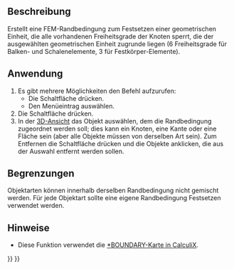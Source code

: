 <languages/>

{{Docnav/de
|[[FEM_ConstraintTransform/de|RandbedingungTransform]]
|[[FEM_ConstraintRigidBody/de|RandbedingungStarrerKörper]]
|[[FEM_Workbench/de|FEM]]
|IconL=FEM_ConstraintTransform.svg
|IconR=FEM_ConstraintRigidBody.svg
|IconC=Workbench_FEM.svg
}}

{{GuiCommandContainer|
{{GuiCommand/de
|Name=FEM ConstraintFixed
|Name/de=FEM RandbedingungFestsetzen
|MenuLocation=Modell → Mechanische Randbedingungen und Belastungen → Randbedingung Festsetzen
|Workbenches=[[FEM_Workbench/de|FEM]]
|SeeAlso=[[FEM_ConstraintContact/de|FEM RandbedingungKontakt]]
}}
{{GuiCommandFemInfo/de
|Solvers=Alle
}}
}}

<span id="Description"></span>
==Beschreibung==

Erstellt eine FEM-Randbedingung zum Festsetzen einer geometrischen Einheit, die alle vorhandenen Freiheitsgrade der Knoten sperrt, die der ausgewählten geometrischen Einheit zugrunde liegen (6 Freiheitsgrade für Balken- und Schalenelemente, 3 für Festkörper-Elemente).

<span id="Usage"></span>
==Anwendung==

# Es gibt mehrere Möglichkeiten den Befehl aufzurufen:
#* Die Schaltfläche {{Button|[[Image:FEM_ConstraintFixed.svg|16px]] [[FEM_ConstraintFixed/de|Randbedingung Festsetzen]]}} drücken.
#* Den Menüeintrag {{MenuCommand|Modell → Mechanische Randbedingungen und Belastungen → [[Image:FEM_ConstraintFixed.svg|16px]] Randbedingung Festsetzen}} auswählen.
# Die Schaltfläche {{Button|Hinzufügen}} drücken.
# In der [[3D_view/de|3D-Ansicht]] das Objekt auswählen, dem die Randbedingung zugeordnet werden soll; dies kann ein Knoten, eine Kante oder eine Fläche sein (aber alle Objekte müssen von derselben Art sein). Zum Entfernen die Schaltfläche {{Button|Entfernen}} drücken und die Objekte anklicken, die aus der Auswahl entfernt werden sollen.

<span id="Limitations"></span>
==Begrenzungen==

Objektarten können innerhalb derselben Randbedingung nicht gemischt werden. Für jede Objektart sollte eine eigene Randbedingung Festsetzen verwendet werden.

<span id="Notes"></span>
==Hinweise==

* Diese Funktion verwendet die [https://web.mit.edu/calculix_v2.7/CalculiX/ccx_2.7/doc/ccx/node163.html *BOUNDARY-Karte in CalculiX].


{{Docnav/de
|[[FEM_ConstraintTransform/de|RandbedingungTransform]]
|[[FEM_ConstraintRigidBody/de|RandbedingungStarrerKörper]]
|[[FEM_Workbench/de|FEM]]
|IconL=FEM_ConstraintTransform.svg
|IconR=FEM_ConstraintRigidBody.svg
|IconC=Workbench_FEM.svg
}}

{{FEM Tools navi{{#translation:}}}}
{{Userdocnavi{{#translation:}}}}